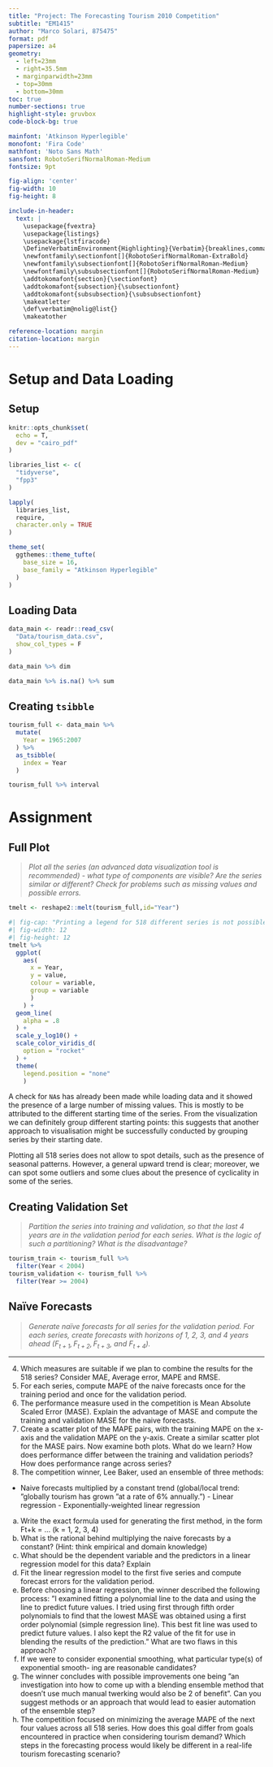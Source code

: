 ```yaml
---
title: "Project: The Forecasting Tourism 2010 Competition"
subtitle: "EM1415"
author: "Marco Solari, 875475"
format: pdf
papersize: a4
geometry:
  - left=23mm
  - right=35.5mm
  - marginparwidth=23mm
  - top=30mm
  - bottom=30mm
toc: true
number-sections: true
highlight-style: gruvbox
code-block-bg: true

mainfont: 'Atkinson Hyperlegible'
monofont: 'Fira Code'
mathfont: 'Noto Sans Math'
sansfont: RobotoSerifNormalRoman-Medium
fontsize: 9pt        

fig-align: 'center'
fig-width: 10
fig-height: 8

include-in-header: 
  text: |
    \usepackage{fvextra}
    \usepackage{listings}
    \usepackage{lstfiracode}
    \DefineVerbatimEnvironment{Highlighting}{Verbatim}{breaklines,commandchars=\\\{\}}
    \newfontfamily\sectionfont[]{RobotoSerifNormalRoman-ExtraBold}
    \newfontfamily\subsectionfont[]{RobotoSerifNormalRoman-Medium}
    \newfontfamily\subsubsectionfont[]{RobotoSerifNormalRoman-Medium}
    \addtokomafont{section}{\sectionfont}
    \addtokomafont{subsection}{\subsectionfont}
    \addtokomafont{subsubsection}{\subsubsectionfont}
    \makeatletter
    \def\verbatim@nolig@list{}
    \makeatother

reference-location: margin 
citation-location: margin 
---
```


# Setup and Data Loading

## Setup

```r
knitr::opts_chunk$set(
  echo = T,
  dev = "cairo_pdf"
)

libraries_list <- c(
  "tidyverse",
  "fpp3"
)

lapply(
  libraries_list,
  require,
  character.only = TRUE
)

theme_set(
  ggthemes::theme_tufte(
    base_size = 16,
    base_family = "Atkinson Hyperlegible"
  )
)
```

## Loading Data

```r
data_main <- readr::read_csv(
  "Data/tourism_data.csv",
  show_col_types = F
)
```

```r
data_main %>% dim
```

```r
data_main %>% is.na() %>% sum
```

## Creating `tsibble`

```r
tourism_full <- data_main %>% 
  mutate(
    Year = 1965:2007
  ) %>% 
  as_tsibble(
    index = Year
  )
```

```r
tourism_full %>% interval
```

# Assignment

## Full Plot

> _Plot all the series (an advanced data visualization tool is recommended) - what type of components are visible? Are the series similar or different? Check for problems such as missing values and possible errors._

```r
tmelt <- reshape2::melt(tourism_full,id="Year")
```

```r
#| fig-cap: "Printing a legend for 518 different series is not possible. However, color has been used only to differentiate the series and does not contain further information. Plotting the y-axis variable on the log scale was made necessary by the huge variation in the series values."
#| fig-width: 12
#| fig-height: 12
tmelt %>% 
  ggplot(
    aes(
      x = Year,
      y = value,
      colour = variable,
      group = variable
      )
    ) + 
  geom_line(
    alpha = .8
  ) + 
  scale_y_log10() +
  scale_color_viridis_d(
    option = "rocket"
  ) +
  theme(
    legend.position = "none"
    )
```

A check for `NA`s has already been made while loading data and it showed the presence of a large number of missing values. This is mostly to be attributed to the different starting time of the series. From the visualization we can definitely group different starting points: this suggests that another approach to visualisation might be successfully conducted by grouping series by their starting date.

Plotting all 518 series does not allow to spot details, such as the presence of seasonal patterns. However, a general upward trend is clear; moreover, we can spot some outliers and some clues about the presence of cyclicality in some of the series.

## Creating Validation Set

> _Partition the series into training and validation, so that the last 4 years are in the validation period for each series. What is the logic of such a partitioning? What is the disadvantage?_

```r
tourism_train <- tourism_full %>% 
  filter(Year < 2004)
tourism_validation <- tourism_full %>% 
  filter(Year >= 2004)
```

## Naïve Forecasts

> _Generate naïve forecasts for all series for the validation period. For each series, create forecasts with horizons of 1, 2, 3, and 4 years ahead ($F_{t+1}, F_{t+2}, F_{t+3}$, and $F_{t+4}$)._



---

4. Which measures are suitable if we plan to combine the results for the 518 series? Consider MAE, Average error, MAPE and RMSE.
5. For each series, compute MAPE of the naive forecasts once for the training period and once for the validation period.
6. The performance measure used in the competition is Mean Absolute Scaled Error (MASE). Explain the advantage of MASE and compute the training and validation MASE for the naive forecasts.
7. Create a scatter plot of the MAPE pairs, with the training MAPE on the x-axis and the validation MAPE on the y-axis. Create a similar scatter plot for the MASE pairs. Now examine both plots. What do we learn? How does performance differ between the training and validation periods? How does performance range across series?
8. The competition winner, Lee Baker, used an ensemble of three methods:
- Naive forecasts multiplied by a constant trend (global/local trend: ”globally tourism has grown ”at a rate of 6% annually.”) - Linear regression - Exponentially-weighted linear regression
(a) Write the exact formula used for generating the first method, in the form Ft+k = ... (k = 1, 2, 3, 4)
(b) What is the rational behind multiplying the naive forecasts by a constant? (Hint: think empirical and domain knowledge)
(c) What should be the dependent variable and the predictors in a linear regression model for this data? Explain
(d) Fit the linear regression model to the first five series and compute forecast errors for the validation period.
(e) Before choosing a linear regression, the winner described the following process:
”I examined fitting a polynomial line to the data and using the line to predict future values. I tried using first through fifth order polynomials to find that the lowest MASE was obtained using a first order polynomial (simple regression line). This best fit line was used to predict future values. I also kept the R2 value of the fit for use in blending the results of the prediction.”
What are two flaws in this approach?
(f) If we were to consider exponential smoothing, what particular type(s) of exponential smooth- ing are reasonable candidates?
(g) The winner concludes with possible improvements one being ”an investigation into how to come up with a blending ensemble method that doesn’t use much manual twerking would also be
2
of benefit”. Can you suggest methods or an approach that would lead to easier automation of the ensemble step?
(h) The competition focused on minimizing the average MAPE of the next four values across all 518 series. How does this goal differ from goals encountered in practice when considering tourism demand? Which steps in the forecasting process would likely be different in a real-life tourism forecasting scenario?